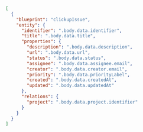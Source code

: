 ```json showLineNumbers
[
  {
    "blueprint": "clickupIssue",
    "entity": {
      "identifier": ".body.data.identifier",
      "title": ".body.data.title",
      "properties": {
        "description": ".body.data.description",
        "url": ".body.data.url",
        "status": ".body.data.status",
        "assignee": ".body.data.assignee.email",
        "creator": ".body.data.creator.email",
        "priority": ".body.data.priorityLabel",
        "created": ".body.data.createdAt",
        "updated": ".body.data.updatedAt"
      },
      "relations": {
        "project": ".body.data.project.identifier"
      }
    }
  }
]
```